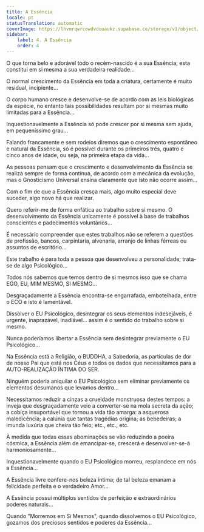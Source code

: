 ```yaml
---
title: A Essência
locale: pt
statusTranslation: automatic
coverImage: https://lhvmrqwrcowdvduuaukz.supabase.co/storage/v1/object/public/strapi-uploads/small_cover-tratado-de-psicologia-revolucionaria.webp-5e15e1cec4e0ebebcde5d7fc7565d8fd.webp
sidebar:
    label: 4. A Essência
    order: 4
---
```

O que torna belo e adorável todo o recém-nascido é a sua Essência; esta constitui em si mesma a sua verdadeira realidade...

O normal crescimento da Essência em toda a criatura, certamente é muito residual, incipiente...

O corpo humano cresce e desenvolve-se de acordo com as leis biológicas da espécie, no entanto tais possibilidades resultam por si mesmas muito limitadas para a Essência...

Inquestionavelmente a Essência só pode crescer por si mesma sem ajuda, em pequeníssimo grau...

Falando francamente e sem rodeios diremos que o crescimento espontâneo e natural da Essência, só é possível durante os primeiros três, quatro e cinco anos de idade, ou seja, na primeira etapa da vida...

As pessoas pensam que o crescimento e desenvolvimento da Essência se realiza sempre de forma contínua, de acordo com a mecânica da evolução, mas o Gnosticismo Universal ensina claramente que isto não ocorre assim...

Com o fim de que a Essência cresça mais, algo muito especial deve suceder, algo novo há que realizar.

Quero referir-me de forma enfática ao trabalho sobre si mesmo. O desenvolvimento da Essência unicamente é possível à base de trabalhos conscientes e padecimentos voluntários...

É necessário compreender que estes trabalhos não se referem a questões de profissão, bancos, carpintaria, alvenaria, arranjo de linhas férreas ou assuntos de escritório...

Este trabalho é para toda a pessoa que desenvolveu a personalidade; trata-se de algo Psicológico...

Todos nós sabemos que temos dentro de si mesmos isso que se chama EGO, EU, MIM MESMO, SI MESMO...

Desgraçadamente a Essência encontra-se engarrafada, embotelhada, entre o ECO e isto é lamentável.

Dissolver o EU Psicológico, desintegrar os seus elementos indesejáveis, é urgente, inaprazável, inadiável... assim é o sentido do trabalho sobre si mesmo.

Nunca poderíamos libertar a Essência sem desintegrar previamente o EU Psicológico...

Na Essência está a Religião, o BUDDHA, a Sabedoria, as partículas de dor de nosso Pai que está nos Céus e todos os dados que necessitamos para a AUTO-REALIZAÇÃO ÍNTIMA DO SER.

Ninguém poderia aniquilar o EU Psicológico sem eliminar previamente os elementos desumanos que levamos dentro...

Necessitamos reduzir a cinzas a crueldade monstruosa destes tempos: a inveja que desgraçadamente veio a converter-se na mola secreta da ação; a cobiça insuportável que tornou a vida tão amarga: a asquerosa maledicência; a calúnia que tantas tragédias origina; as bebedeiras; a imunda luxúria que cheira tão feio; etc., etc., etc.

À medida que todas essas abominações se vão reduzindo a poeira cósmica, a Essência além de emancipar-se, crescerá e desenvolver-se-á harmoniosamente...

Inquestionavelmente quando o EU Psicológico morreu, resplandece em nós a Essência...

A Essência livre confere-nos beleza íntima; de tal beleza emanam a felicidade perfeita e o verdadeiro Amor...

A Essência possui múltiplos sentidos de perfeição e extraordinários poderes naturais...

Quando "Morremos em Si Mesmos", quando dissolvemos o EU Psicológico, gozamos dos preciosos sentidos e poderes da Essência...

